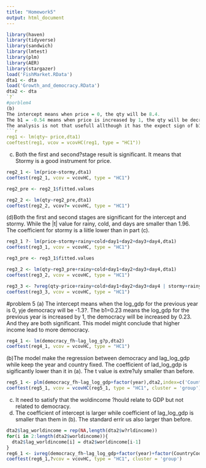 ---
title: "Homework5"
output: html_document
---

```{r}
library(haven)
library(tidyverse)
library(sandwich)
library(lmtest)
library(plm) 
library(AER)
library(stargazer)
load('FishMarket.RData')
dta1 <- dta
load('Growth_and_democracy.RData')
dta2 <- dta
`?`
#porblem4
(b)
The intercept means when price = 0, the qty will be 8.4.
The b1 = -0.54 means when price is increased by 1, the qty will be decreased by 0.54.
The analysis is not that usefull allthough it has the expect sign of b1 which is negative, there ?hould be many other factors may influence this analysis and causes bias. The intercept also has problem since price will never be zero. 
```{r}
reg1 <- lm(qty~ price,dta1)
coeftest(reg1, vcov = vcovHC(reg1, type = "HC1"))
```

(c)
Both the first and second?stage result is significant. It means that Stormy is a good instrument for price. 
```{r}
reg2_1 <- lm(price~stormy,dta1)
coeftest(reg2_1, vcov = vcovHC, type = "HC1")

reg2_pre <- reg2_1$fitted.values

reg2_2 <- lm(qty~reg2_pre,dta1)
coeftest(reg2_2, vcov?= vcovHC, type = "HC1")
```
(d)Both the first and second stages are significant for the intercept and stormy. While the |t| value for rainy, cold, and days are smaller than 1.96. The coefficient for stormy is a liitle lower than in part (c).
```{r}
reg3_1 ?- lm(price~stormy+rainy+cold+day1+day2+day3+day4,dta1)
coeftest(reg3_1, vcov = vcovHC, type = "HC1")

reg3_pre <- reg3_1$fitted.values

reg3_2 <- lm(qty~reg3_pre+rainy+cold+day1+day2+day3+day4,dta1)
coeftest(reg3_2, vcov = vcovHC, type = "HC1")

reg3_3 <- ?vreg(qty~price+rainy+cold+day1+day2+day3+day4 | stormy+rainy+cold+day1+day2+day3+day4,data = dta1)
coeftest(reg3_3, vcov = vcovHC, type = "HC1")

```
#problem 5
(a)
The intercept means when the log_gdp for the previous year is 0, yje democracy will be -1.3?.
The b1=0.23 means the log_gdp for the previous year is increased by 1, the democracy will be increased by 0.23.
And they are both significant. This model might conclude that higher income lead to more democracy.
```{r}
reg4_1 <- lm(democracy_fh~lag_log_g?p,dta2)
coeftest(reg4_1, vcov = vcovHC, type = "HC1")
```
(b)The model make the regression between democracy and lag_log_gdp while keep the year and country fixed. 
  The coefficient of lad_log_gdp is sigificantly lower than it in (a). The t value is extre?uly smaller than before. 
```{r}
reg5_1 <- plm(democracy_fh~lag_log_gdp+factor(year),dta2,index=c('CountryCode','year'),model='within')
coeftest(reg5_1, vcov = vcovHC(reg5_1, type = "HC1", cluster = 'group'))
```
(c)
It need to satisfy that the woldincome ?hould relate to GDP but not related to democracy. 
(d)
The coefficient of intercept is larger while coefficient of lag_log_gdp is smaller than them in (b).
The standard errir us also larger than before.   
```{r}
dta2$lag_worldincome = rep(NA,length(dta2$w?rldincome))
for(i in 2:length(dta2$worldincome)){
  dta2$lag_worldincome[i] = dta2$worldincome[i-1]
}
reg6_1 <- ivreg(democracy_fh~lag_log_gdp+factor(year)+factor(CountryCode) | lag_worldincome+factor(year)+factor(CountryCode),data = dta2)
coeftest(reg6_1,?vcov = vcovHC, type = "HC1", cluster = 'group')
```



